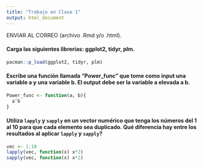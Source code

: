 ```yaml
---
title: "Trabajo en Clase 1"
output: html_document
---
```


ENVIAR AL CORREO (archivo .Rmd y/o .html).


#### Carga las siguientes librerías: ggplot2, tidyr, plm.
```r
pacman::p_load(ggplot2, tidyr, plm)
```

#### Escribe una función llamada "Power_func" que tome como input una variable a y una variable b. El output debe ser la variable a elevada a b.
```r
Power_func <- function(a, b){
  a^b
}

```

#### Utiliza `lapply` y `sapply` en un vector numérico que tenga los números del 1 al 10 para que cada elemento sea duplicado. Qué diferencia hay entre los resultados al aplicar `lapply` y `sapply`?
```r
vec <- 1:10
lapply(vec, function(x) x*2)
sapply(vec, function(x) x*2)
```

